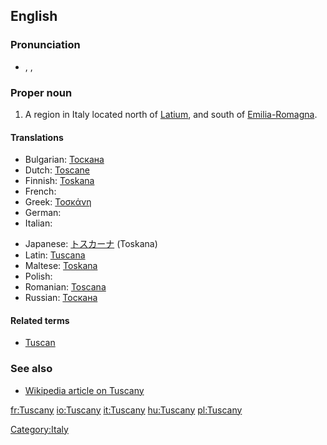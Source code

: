 ==English==

===Pronunciation===
* {{enPR|tŭsʹkənē}}, {{IPA|/ˈtʌskəni/}}, {{SAMPA|/"tVsk@ni/}}

===Proper noun===
{{en-proper noun}}

# A region in Italy located north of [[Latium]], and south of [[Emilia-Romagna]].

====Translations====
{{trans-top}}
* Bulgarian: [[Тоскана]]
* Dutch: [[Toscane]]
* Finnish: [[Toskana]]
* French: {{t|fr|Toscane|f}}
* Greek: [[Τοσκάνη]]
* German: {{t|de|Toskana|f}}
* Italian: {{t|it|Toscana|f}}
{{trans-mid}}
* Japanese: [[トスカーナ]] (Toskana)
* Latin: [[Tuscana]]
* Maltese: [[Toskana]]
* Polish: {{t|pl|Toskania|f}}
* Romanian: [[Toscana]] {{f}}
* Russian: [[Тоскана]]
{{trans-bottom}}

====Related terms====
* [[Tuscan]]

===See also===
* [[w:Tuscany|Wikipedia article on Tuscany]]

[[Category:Italy]]

[[fr:Tuscany]]
[[io:Tuscany]]
[[it:Tuscany]]
[[hu:Tuscany]]
[[pl:Tuscany]]
